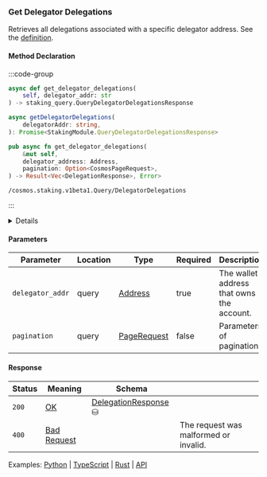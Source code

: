 
### Get Delegator Delegations

Retrieves all delegations associated with a specific delegator address. See the [definition](https://github.com/cosmos/cosmos-sdk/tree/main/x/staking#delegatordelegations).

#### Method Declaration

:::code-group

```python [Python]
async def get_delegator_delegations(
    self, delegator_addr: str
) -> staking_query.QueryDelegatorDelegationsResponse
```

```typescript [TypeScript]
async getDelegatorDelegations(
    delegatorAddr: string,
): Promise<StakingModule.QueryDelegatorDelegationsResponse>
```

```rust [Rust]
pub async fn get_delegator_delegations(
    &mut self,
    delegator_address: Address,
    pagination: Option<CosmosPageRequest>,
) -> Result<Vec<DelegationResponse>, Error>
```

```url [API]
/cosmos.staking.v1beta1.Query/DelegatorDelegations
```

:::

<Details title="Unification Plan">
- Python and TypeScript don't contain options
- Options in protocol are not optional
- Two types of options (v4 and cosmos, are the same, please use cosmos)
</Details>

#### Parameters

| Parameter        | Location | Type          | Required | Description                               |
| ---------------- | -------- | ------------- | -------- | ----------------------------------------- |
| `delegator_addr` | query    | [Address]     | true     | The wallet address that owns the account. |
| `pagination`     | query    | [PageRequest] | false    | Parameters of pagination.                 |

#### Response

| Status | Meaning       | Schema                 |                                       |
| ------ | ------------- | ---------------------- | ------------------------------------- |
| `200`  | [OK]          | [DelegationResponse] ⛁ |                                       |
| `400`  | [Bad Request] |                        | The request was malformed or invalid. |

Examples: [Python] | [TypeScript] | [Rust] | [API]

[Python]: https://github.com/dydxprotocol/v4-clients/blob/3e8c7e1b960291b7ef273962d374d9934a5c4d33/v4-client-py-v2/examples/validator_get_example.py#L142
[TypeScript]: https://github.com/dydxprotocol/v4-clients/blob/3e8c7e1b960291b7ef273962d374d9934a5c4d33/v4-client-js/examples/validator_get_example.ts#L105
[Rust]: https://github.com/dydxprotocol/v4-clients/blob/3e8c7e1b960291b7ef273962d374d9934a5c4d33/v4-client-rs/client/examples/validator_get.rs#L92
[API]: https://test-dydx-rest.kingnodes.com/cosmos/staking/v1beta1/delegations/dydx14zzueazeh0hj67cghhf9jypslcf9sh2n5k6art
[Address]: /types/address
[OK]: /types/ok
[PageRequest]: /types/page_request
[DelegationResponse]: /types/delegation_response
[Bad Request]: /types/bad-request
